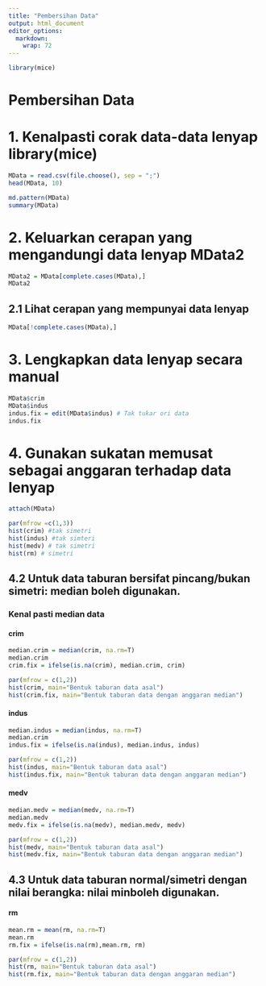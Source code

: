```yaml
---
title: "Pembersihan Data"
output: html_document
editor_options: 
  markdown: 
    wrap: 72
---
```


```r
library(mice)
```

# Pembersihan Data

# 1. Kenalpasti corak data-data lenyap library(mice)
```r
MData = read.csv(file.choose(), sep = ";") 
head(MData, 10)

md.pattern(MData)
summary(MData)

```

# 2. Keluarkan cerapan yang mengandungi data lenyap MData2
```r
MData2 = MData[complete.cases(MData),]
MData2
```

## 2.1 Lihat cerapan yang mempunyai data lenyap

```r
MData[!complete.cases(MData),]
```

# 3. Lengkapkan data lenyap secara manual
```r
MData$crim
MData$indus 
indus.fix = edit(MData$indus) # Tak tukar ori data
indus.fix
```
# 4. Gunakan sukatan memusat sebagai anggaran terhadap data lenyap
```r
attach(MData)

par(mfrow =c(1,3)) 
hist(crim) #tak simetri 
hist(indus) #tak simteri
hist(medv) # tak simetri 
hist(rm) # simetri
```
## 4.2 Untuk data taburan bersifat pincang/bukan simetri: median boleh digunakan.
### Kenal pasti median data
#### crim 
```r
median.crim = median(crim, na.rm=T) 
median.crim 
crim.fix = ifelse(is.na(crim), median.crim, crim)

par(mfrow = c(1,2)) 
hist(crim, main="Bentuk taburan data asal")
hist(crim.fix, main="Bentuk taburan data dengan anggaran median")
```
#### indus 
```r
median.indus = median(indus, na.rm=T) 
median.crim 
indus.fix = ifelse(is.na(indus), median.indus, indus)

par(mfrow = c(1,2)) 
hist(indus, main="Bentuk taburan data asal")
hist(indus.fix, main="Bentuk taburan data dengan anggaran median")
```
#### medv 
```r
median.medv = median(medv, na.rm=T) 
median.medv 
medv.fix = ifelse(is.na(medv), median.medv, medv)

par(mfrow = c(1,2)) 
hist(medv, main="Bentuk taburan data asal")
hist(medv.fix, main="Bentuk taburan data dengan anggaran median")
```
## 4.3 Untuk data taburan normal/simetri dengan nilai berangka: nilai minboleh digunakan.
#### rm 

```r
mean.rm = mean(rm, na.rm=T) 
mean.rm 
rm.fix = ifelse(is.na(rm),mean.rm, rm)

par(mfrow = c(1,2)) 
hist(rm, main="Bentuk taburan data asal")
hist(rm.fix, main="Bentuk taburan data dengan anggaran median")
```












